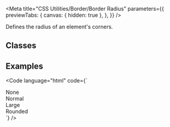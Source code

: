 
<Meta
  title="CSS Utilities/Border/Border Radius"
  parameters={{
    previewTabs: {
      canvas: { hidden: true },
    },
  }}
/>

<Banner label="Border Radius" section="CSS Utilities" color="green" />

<Lead>Defines the radius of an element's corners.</Lead>

## Classes

<CssBorderRadius />

## Examples

<Code language="html" code={`
<div class="has-border-primary has-radius-none p-small mb-small">None</div>
<div class="has-border-primary has-radius-normal p-small mb-small">Normal</div>
<div class="has-border-primary has-radius-large p-small mb-small">Large</div>
<div class="has-border-primary has-radius-rounded p-small mb-small">Rounded</div>
`} />
